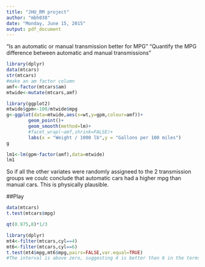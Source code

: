 ```yaml
---
title: "JHU_RM project"
author: "mbh038"
date: "Monday, June 15, 2015"
output: pdf_document
---
```


"Is an automatic or manual transmission better for MPG"
"Quantify the MPG difference between automatic and manual transmissions"

```r
library(dplyr)
data(mtcars)
str(mtcars)
#make an am factor column
amf<-factor(mtcars$am)
mtwide<-mutate(mtcars,amf)
```
```r
library(ggplot2)
mtwide$gpm<-100/mtwide$mpg
g<-ggplot(data=mtwide,aes(x=wt,y=gpm,colour=amf))+
        geom_point()+
        geom_smooth(method=lm)+
        #facet_wrap(~amf,shrink=FALSE)+
        labs(x = "Weight / 1000 lb",y = "Gallons per 100 miles")
g
```
```r
lm1<-lm(gpm~factor(amf),data=mtwide)
lm1
```
So if all the other variates were randomly assigneed to the 2 transmission groups we coulc conclude that automatic cars had a higher mpg than manual cars. This is physically plausible.



##Play
```r
data(mtcars)
t.test(mtcars$mpg)
```
```r
qt(0.975,8)*1/3
```
```r
library(dplyr)
mt4<-filter(mtcars,cyl==4)
mt6<-filter(mtcars,cyl==6)
t.test(mt4$mpg,mt6$mpg,pairs=FALSE,var.equal=TRUE)
#The interval is above zero, suggesting 4 is better than 6 in the terms of MPG.
```